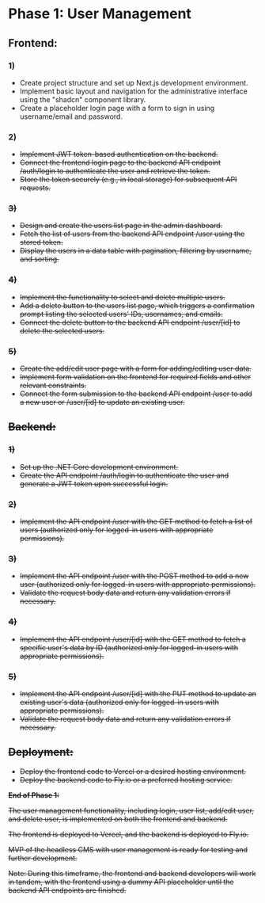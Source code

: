
<Meta title="Project Plan/Phase 1" />

# Phase 1: User Management

<h2 className="sb-unstyled mt-4 mb-2 text-2xl text-zinc-500 uppercase">
	Frontend:
</h2>

<h3 className="sb-unstyled text-xl text-zinc-400">1)</h3>

-   Create project structure and set up Next.js development environment.
-   Implement basic layout and navigation for the administrative interface using the "shadcn" component library.
-   Create a placeholder login page with a form to sign in using username/email and password.

<h3 className="sb-unstyled text-xl text-zinc-400">2)</h3>

-   <s>Implement JWT token-based authentication on the backend.<s>
-   Connect the frontend login page to the backend API endpoint /auth/login to authenticate the user and retrieve the token.
-   <s>Store the token securely (e.g., in local storage) for subsequent API requests.<s>

<h3 className="sb-unstyled text-xl text-zinc-400">3)</h3>

-   Design and create the users list page in the admin dashboard.
-   Fetch the list of users from the backend API endpoint /user using the stored token.
-   Display the users in a data table with pagination, filtering by username, and sorting.

<h3 className="sb-unstyled text-xl text-zinc-400">4)</h3>

-   Implement the functionality to select and delete multiple users.
-   Add a delete button to the users list page, which triggers a confirmation prompt listing the selected users' IDs, usernames, and emails.
-   Connect the delete button to the backend API endpoint /user/[id] to delete the selected users.

<h3 className="sb-unstyled text-xl text-zinc-400">5)</h3>

-   Create the add/edit user page with a form for adding/editing user data.
-   Implement form validation on the frontend for required fields and other relevant constraints.
-   Connect the form submission to the backend API endpoint /user to add a new user or /user/[id] to update an existing user.

<h2 className="sb-unstyled mt-4 mb-2 text-2xl text-zinc-500 uppercase">
	Backend:
</h2>

<h3 className="sb-unstyled text-xl text-zinc-400">1)</h3>

-   <s>Set up the .NET Core development environment.</s>
-   <s>Create the API endpoint /auth/login to authenticate the user and generate a JWT token upon successful login.</s>

<h3 className="sb-unstyled text-xl text-zinc-400">2)</h3>

-   Implement the API endpoint /user with the GET method to fetch a list of users (authorized only for logged-in users with appropriate permissions).

<h3 className="sb-unstyled text-xl text-zinc-400">3)</h3>

-   Implement the API endpoint /user with the POST method to add a new user (authorized only for logged-in users with appropriate permissions).
-   Validate the request body data and return any validation errors if necessary.

<h3 className="sb-unstyled text-xl text-zinc-400">4)</h3>

-   Implement the API endpoint /user/[id] with the GET method to fetch a specific user's data by ID (authorized only for logged-in users with appropriate permissions).

<h3 className="sb-unstyled text-xl text-zinc-400">5)</h3>

-   Implement the API endpoint /user/[id] with the PUT method to update an existing user's data (authorized only for logged-in users with appropriate permissions).
-   Validate the request body data and return any validation errors if necessary.

<h2 className="sb-unstyled text-2xl text-zinc-500">Deployment:</h2>

-   Deploy the frontend code to Vercel or a desired hosting environment.
-   Deploy the backend code to Fly.io or a preferred hosting service.

**End of Phase 1:**

The user management functionality, including login, user list, add/edit user, and delete user, is implemented on both the frontend and backend.

The frontend is deployed to Vercel, and the backend is deployed to Fly.io.

MVP of the headless CMS with user management is ready for testing and further development.

Note: During this timeframe, the frontend and backend developers will work in tandem, with the frontend using a dummy API placeholder until the backend API endpoints are finished.
